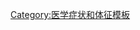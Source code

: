 {{Navbox
 | name = Eponymous medical signs for endocrinology, nutrition, and metabolism
 | state = {{{state<includeonly>|autocollapse</includeonly>}}}
 | title = 與[[內分泌系統]]、營養，和發育相關的[[症狀]]及[[醫學徵象|徵象]]]（[[ICD-10 第十八章：症状、体征和临床与实验室异常所见|R62–R64]]、[[ICD-9编码列表 (780–799)|783]]）

 | listclass = hlist

 | group1 = [[体重]]和[[食欲]]
 | list1 = {{Navbox|child

 | group1 = {{nobold|減少：}}
 | list1 =
* {{tsl|en|Anorexia (symptom)||Anorexia}}
* [[减肥]]
* [[惡病體質]]
* [[体重不足]]

 | group2 = {{nobold|增加：}}
 | list2 =
* {{tsl|en|Polyphagia||Polyphagia}}
* {{tsl|en|Polydipsia||Polydipsia}}
* {{tsl|en|Orexigenic||Orexigenia}}
* {{tsl|en|Weight gain||Weight gain}}

 }}

 | group2 = {{tsl|en|Human development (biology)||成長}}
 | list2 =
* {{tsl|en|Delayed milestone||Delayed milestone}}
* {{tsl|en|Failure to thrive||Failure to thrive}}
* [[矮小]]
** {{tsl|en|Idiopathic short stature||特發性}}

 | group3 = [[甲狀腺疾病]]
 | list3 = {{Navbox|subgroup
 | group1 = 總體性
 | list1 =
* [[甲状腺肿]]

 | group2 = [[弥漫性毒性甲状腺肿]]
 | list2 =
*　{{tsl|en|Abadie's sign of exophthalmic goiter||Abadie's sign of exophthalmic goiter}}
* {{tsl|en|Boston's sign||Boston's sign}}
* {{tsl|en|Dalrymple's sign||Dalrymple's sign}}
* {{tsl|en|Stellwag's sign||Stellwag's sign}}
* {{tsl|en|Von Graefe's sign||lid lag}}
** {{tsl|en|Von Graefe's sign||Von Graefe's sign}}
** {{tsl|en|Griffith's sign||Griffith's sign}}
* {{tsl|en|Möbius sign||Möbius sign}}

 | group3 = [[甲狀腺機能低下症|甲狀腺機能低下]]
 | list3 =
* {{tsl|en|Sign of Hertoghe||Queen Anne's sign}}

 }}

 | group4 = 營養
 | list4 = 
* [[佝僂病]]
** {{tsl|en|Harrison's groove||Harrison's groove}}
* [[本内迪克特试剂]]

 | group5 = [[代謝疾病]]
 | list5 = 
* [[低鈣血症]]
** {{tsl|en|Chvostek sign||Chvostek sign}}
** {{tsl|en|Trousseau sign of latent tetany||Trosseau's sign}}
* [[低血糖]]
** {{tsl|en|Whipple's triad||Whipple's triad}}

}}<noinclude>
{{documentation}}
[[Category:医学症状和体征模板]]
</noinclude>